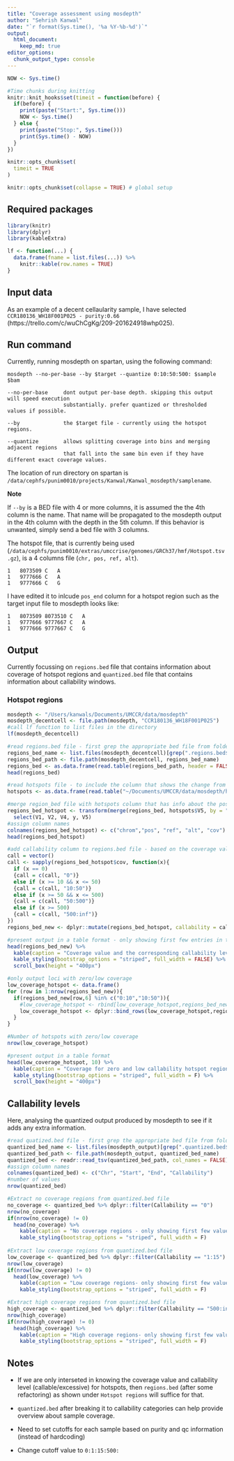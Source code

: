 ```yaml
---
title: "Coverage assessment using mosdepth"
author: "Sehrish Kanwal"
date: "`r format(Sys.time(), '%a %Y-%b-%d')`"
output:
  html_document: 
    keep_md: true
editor_options:
  chunk_output_type: console
---
```


```r
NOW <- Sys.time()

#Time chunks during knitting
knitr::knit_hooks$set(timeit = function(before) {
  if(before) {
    print(paste("Start:", Sys.time()))
    NOW <- Sys.time()
  } else {
    print(paste("Stop:", Sys.time()))
    print(Sys.time() - NOW)
  }
})

knitr::opts_chunk$set(
  timeit = TRUE
)
```

```r
knitr::opts_chunk$set(collapse = TRUE) # global setup
```

## Required packages

```r
library(knitr)
library(dplyr)
library(kableExtra)
```

```r
lf <- function(...) {
  data.frame(fname = list.files(...)) %>% 
    knitr::kable(row.names = TRUE)
}
```

## Input data

As an example of a decent cellaularity sample, I have selected `CCR180136_WH18F001P025 - purity:0.66` (https://trello.com/c/wuChCgKg/209-201624918whp025).

## Run command

Currently, running mosdepth on spartan, using the following command:

```
mosdepth --no-per-base --by $target --quantize 0:10:50:500: $sample $bam

--no-per-base     dont output per-base depth. skipping this output will speed execution
                  substantially. prefer quantized or thresholded values if possible. 
                  
--by              the $target file - currently using the hotspot regions.

--quantize        allows splitting coverage into bins and merging adjacent regions 
                  that fall into the same bin even if they have different exact coverage values.
```

The location of run directory on spartan is `/data/cephfs/punim0010/projects/Kanwal/Kanwal_mosdepth/samplename`.

**Note**

If `--by` is a BED file with 4 or more columns, it is assumed the the 4th column is the name. That name will be propagated to the mosdepth output in the 4th column with the depth in the 5th column. If this behavior is unwanted, simply send a bed file with 3 columns. 

The hotspot file, that is currently being used (`/data/cephfs/punim0010/extras/umccrise/genomes/GRCh37/hmf/Hotspot.tsv.gz`), is a 4 columns file (`chr, pos, ref, alt`). 

```
1	8073509	C	A
1	9777666	C	A
1	9777666	C	G
```

I have edited it to inlcude `pos_end` column for a hotspot region such as the target input file to mosdepth looks like:

```
1	8073509	8073510	C	A
1	9777666	9777667	C	A
1	9777666	9777667	C	G
```

## Output

Currently focussing on `regions.bed` file that contains information about coverage of hotspot regions and `quantized.bed` file that contains information about callability windows.

### Hotspot regions

```r
mosdepth <- "/Users/kanwals/Documents/UMCCR/data/mosdepth"
mosdepth_decentcell <- file.path(mosdepth, "CCR180136_WH18F001P025")
#call lf function to list files in the directory
lf(mosdepth_decentcell)

#read regions.bed file - first grep the appropriate bed file from folder and then create a path for that name
regions_bed_name <- list.files(mosdepth_decentcell)[grep(".regions.bed$",list.files(mosdepth_decentcell))]
regions_bed_path <- file.path(mosdepth_decentcell, regions_bed_name)
regions_bed <- as.data.frame(read.table(regions_bed_path, header = FALSE, sep = "\t", stringsAsFactors = FALSE))
head(regions_bed)

#read hotspots file - to include the column that shows the change from ref. nucleotide in the regions.bed file
hotspots <- as.data.frame(read.table("~/Documents/UMCCR/data/mosdepth/hotspot.edited.bed", header = FALSE, sep = "\t", stringsAsFactors = FALSE))

#merge region_bed file with hotspots column that has info about the possible nucleotide change. Also avoid adding an additional Row.names column by setting it to NULL
regions_bed_hotspot <- transform(merge(regions_bed, hotspots$V5, by = "row.names", sort = FALSE), Row.names=NULL) %>%
  select(V1, V2, V4, y, V5)
#assign column names  
colnames(regions_bed_hotspot) <- c("chrom","pos", "ref", "alt", "cov")
head(regions_bed_hotspot)

#add callability column to regions.bed file - based on the coverage value
call = vector()
call <- sapply(regions_bed_hotspot$cov, function(x){
  if (x == 0)
  {call = c(call, "0")} 
  else if (x >= 10 && x <= 50) 
  {call = c(call, "10:50")}
  else if (x >= 50 && x <= 500) 
  {call = c(call, "50:500")}
  else if (x >= 500) 
  {call = c(call, "500:inf")}
})
regions_bed_new <- dplyr::mutate(regions_bed_hotspot, callability = call)

#present output in a table format - only showing first few entries in the output because the .md file size exceeds github file limit 
head(regions_bed_new) %>%
  kable(caption = "Coverage value and the corresponding callability level for hotspot regions") %>%
  kable_styling(bootstrap_options = "striped", full_width = FALSE) %>%
  scroll_box(height = "400px")

#only output loci with zero/low coverage
low_coverage_hotspot <- data.frame()
for (row in 1:nrow(regions_bed_new)){
  if(regions_bed_new[row,6] %in% c("0:10","10:50")){
    #low_coverage_hotspot <- rbind[low_coverage_hotspot,regions_bed_new[row,]] This throws a stupid error
    low_coverage_hotspot <- dplyr::bind_rows(low_coverage_hotspot,regions_bed_new[row,])
  }
}

#Number of hotspots with zero/low coverage
nrow(low_coverage_hotspot)

#present output in a table format
head(low_coverage_hotspot, 10) %>%
  kable(caption = "Coverage for zero and low callability hotspot regions - only displaying the first few values") %>%
  kable_styling(bootstrap_options = "striped", full_width = F) %>%
  scroll_box(height = "400px")
```

## Callability levels

Here, analysing the quantized output produced by mosdepth to see if it adds any extra information.

```r
#read quatized.bed file - first grep the appropriate bed file from folder and then create a path for that name
quantized_bed_name <- list.files(mosdepth_output)[grep(".quantized.bed$",list.files(mosdepth_output))]
quantized_bed_path <- file.path(mosdepth_output, quantized_bed_name)
quantized_bed <- readr::read_tsv(quantized_bed_path, col_names = FALSE)
#assign column names
colnames(quantized_bed) <- c("Chr", "Start", "End", "Callability")
#number of values
nrow(quantized_bed)

#Extract no coverage regions from quantized.bed file
no_coverage <- quantized_bed %>% dplyr::filter(Callability == "0")
nrow(no_coverage)
if(nrow(no_coverage) != 0)
  head(no_coverage) %>%
    kable(caption = "No coverage regions - only showing first few values") %>%
    kable_styling(bootstrap_options = "striped", full_width = F)
  
#Extract low coverage regions from quantized.bed file
low_coverage <- quantized_bed %>% dplyr::filter(Callability == "1:15")
nrow(low_coverage)
if(nrow(low_coverage) != 0)
  head(low_coverage) %>%
    kable(caption = "Low coverage regions- only showing first few values") %>%
    kable_styling(bootstrap_options = "striped", full_width = F)

#Extract high coverage regions from quantized.bed file
high_coverage <- quantized_bed %>% dplyr::filter(Callability == "500:inf")
nrow(high_coverage)
if(nrow(high_coverage) != 0)
  head(high_coverage) %>%
    kable(caption = "High coverage regions- only showing first few values") %>%
    kable_styling(bootstrap_options = "striped", full_width = F)
```


## Notes

- If we are only interseted in knowing the coverage value and callability level (callable/excessive) for hotspots, then `regions.bed` (after some refactoring) as shown under `Hotspot regions` will suffice for that.

- `quantized.bed` after breaking it to callability categories can help provide overview about sample coverage.

- Need to set cutoffs for each sample based on purity and qc information (instead of hardcoding) 

- Change cutoff value to `0:1:15:500:`



